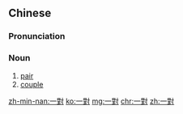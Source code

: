 {{also|一对}}
==Chinese==
{{zh-forms|s=一对}}

===Pronunciation===
{{zh-pron
|m=一duì
|c=jat1 deoi3
|h=pfs=yit-tui
|cat=n
}}

===Noun===
{{zh-noun}}

# [[pair]] {{gloss|two things together}}
# [[couple]] {{gloss|two people romantically involved}}

[[zh-min-nan:一對]]
[[ko:一對]]
[[mg:一對]]
[[chr:一對]]
[[zh:一對]]